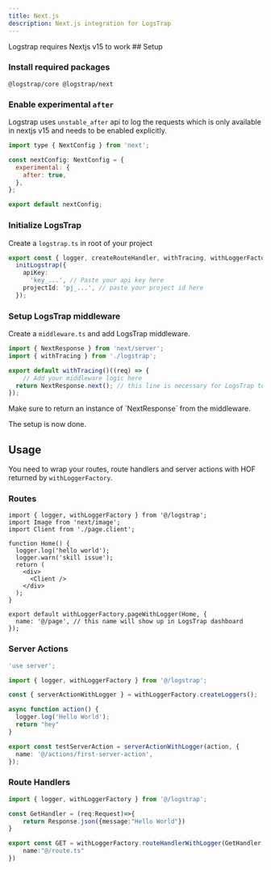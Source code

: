 ```yaml
---
title: Next.js
description: Next.js integration for LogsTrap
---
```

<Callout type="warn">
    Logstrap requires Nextjs v15 to work
</Callout>
## Setup

### Install required packages

```package-install
@logstrap/core @logstrap/next
```


### Enable experimental `after`
Logstrap uses `unstable_after` api to log the requests which is only available in nextjs v15 and needs to be enabled explicitly.

```js title="next.config.ts"
import type { NextConfig } from 'next';

const nextConfig: NextConfig = {
  experimental: {
    after: true,
  },
};

export default nextConfig;

```

### Initialize LogsTrap

Create a `logstrap.ts` in root of your project

```ts title="logstrap.ts"
export const { logger, createRouteHandler, withTracing, withLoggerFactory } =
  initLogstrap({
    apiKey:
      'key_...', // Paste your api key here
    projectId: 'pj_...', // paste your project id here
  });
```

### Setup LogsTrap middleware

Create a `middleware.ts` and add LogsTrap middleware.


```ts title="middleware.ts"
import { NextResponse } from 'next/server';
import { withTracing } from './logstrap';

export default withTracing()((req) => {
    // Add your middleware logic here
  return NextResponse.next(); // this line is necessary for LogsTrap to work
});

```

<Callout type="warn">
    Make sure to return an instance of `NextResponse` from the middleware.
</Callout>

The setup is now done.



## Usage

You need to wrap your routes, route handlers and server actions with HOF returned by `withLoggerFactory`.

### Routes

```tsx title="page.tsx"
import { logger, withLoggerFactory } from '@/logstrap';
import Image from 'next/image';
import Client from './page.client';

function Home() {
  logger.log('hello world');
  logger.warn('skill issue');
  return (
    <div>
      <Client />
    </div>
  );
}

export default withLoggerFactory.pageWithLogger(Home, {
  name: '@/page', // this name will show up in LogsTrap dashboard
});

```

### Server Actions

```ts title="actions.ts"
'use server';

import { logger, withLoggerFactory } from '@/logstrap';

const { serverActionWithLogger } = withLoggerFactory.createLoggers();

async function action() {
  logger.log('Hello World');
  return "hey"
}

export const testServerAction = serverActionWithLogger(action, {
  name: '@/actions/first-server-action',
});

```

### Route Handlers


```ts title="route.ts"
import { logger, withLoggerFactory } from '@/logstrap';

const GetHandler = (req:Request)=>{
    return Response.json({message:"Hello World"})
}

export const GET = withLoggerFactory.routeHandlerWithLogger(GetHandler,{
    name:"@/route.ts"
})
```